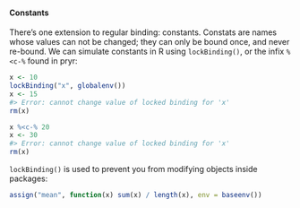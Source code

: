 
#### Constants

There's one extension to regular binding: constants. Constats are names whose values can not be changed; they can only be bound once, and never re-bound. We can simulate constants in R using `lockBinding()`, or the infix `%<c-%` found in pryr:

```r
x <- 10
lockBinding("x", globalenv())
x <- 15
#> Error: cannot change value of locked binding for 'x'
rm(x)

x %<c-% 20
x <- 30
#> Error: cannot change value of locked binding for 'x'
rm(x)
```

`lockBinding()` is used to prevent you from modifying objects inside packages:

```r
assign("mean", function(x) sum(x) / length(x), env = baseenv())
```
